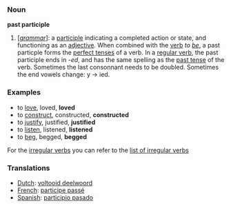 === Noun ===

'''past participle'''

#['' [[grammar]]'']: a [[participle]] indicating a completed action or state, and functioning as an [[adjective]]. When combined with the [[verb]] ''to [[be]]'', a past particple forms the [[perfect tense]]s of a verb. In a [[regular verb]], the past participle ends in -''ed'', and has the same spelling as the [[past tense]] of the verb. Sometimes the last consonnant needs to be doubled. Sometimes the end vowels change: y -> ied.

=== Examples ===

*to [[love]], loved, '''loved'''
*to [[construct]], constructed, '''constructed'''
*to [[justify]], justified, '''justified'''
*to [[listen]], listened, '''listened'''
*to [[beg]], begged, '''begged'''

For the [[irregular verb]]s you can refer to the [[Wiktionary_Appendix%3AIrregular_Verbs|list of irregular verbs]]

=== Translations ===
*[[Dutch]]: [[voltooid deelwoord]]
*[[French]]: [[participe passé]]
*[[Spanish]]: [[participio pasado]]